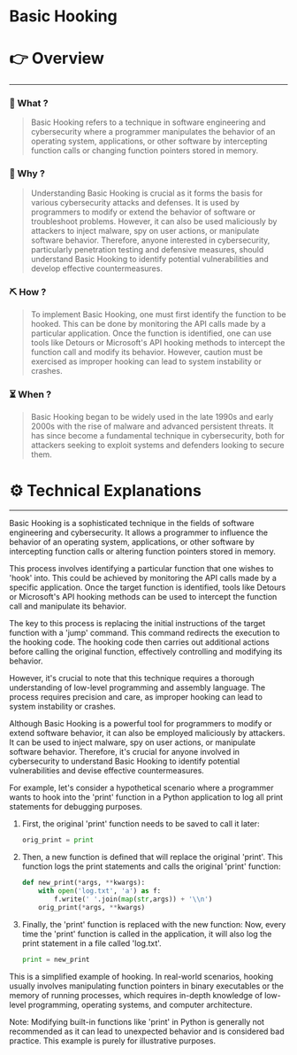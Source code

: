 # Basic Hooking


# 👉 Overview

---

### 👀 What ?

> Basic Hooking refers to a technique in software engineering and cybersecurity where a programmer manipulates the behavior of an operating system, applications, or other software by intercepting function calls or changing function pointers stored in memory.
> 

### 🧐 Why ?

> Understanding Basic Hooking is crucial as it forms the basis for various cybersecurity attacks and defenses. It is used by programmers to modify or extend the behavior of software or troubleshoot problems. However, it can also be used maliciously by attackers to inject malware, spy on user actions, or manipulate software behavior. Therefore, anyone interested in cybersecurity, particularly penetration testing and defensive measures, should understand Basic Hooking to identify potential vulnerabilities and develop effective countermeasures.
> 

### ⛏️ How ?

> To implement Basic Hooking, one must first identify the function to be hooked. This can be done by monitoring the API calls made by a particular application. Once the function is identified, one can use tools like Detours or Microsoft's API hooking methods to intercept the function call and modify its behavior. However, caution must be exercised as improper hooking can lead to system instability or crashes.
> 

### ⏳ When ?

> Basic Hooking began to be widely used in the late 1990s and early 2000s with the rise of malware and advanced persistent threats. It has since become a fundamental technique in cybersecurity, both for attackers seeking to exploit systems and defenders looking to secure them.
> 

# ⚙️ Technical Explanations

---

Basic Hooking is a sophisticated technique in the fields of software engineering and cybersecurity. It allows a programmer to influence the behavior of an operating system, applications, or other software by intercepting function calls or altering function pointers stored in memory.

This process involves identifying a particular function that one wishes to 'hook' into. This could be achieved by monitoring the API calls made by a specific application. Once the target function is identified, tools like Detours or Microsoft's API hooking methods can be used to intercept the function call and manipulate its behavior.

The key to this process is replacing the initial instructions of the target function with a 'jump' command. This command redirects the execution to the hooking code. The hooking code then carries out additional actions before calling the original function, effectively controlling and modifying its behavior.

However, it's crucial to note that this technique requires a thorough understanding of low-level programming and assembly language. The process requires precision and care, as improper hooking can lead to system instability or crashes.

Although Basic Hooking is a powerful tool for programmers to modify or extend software behavior, it can also be employed maliciously by attackers. It can be used to inject malware, spy on user actions, or manipulate software behavior. Therefore, it's crucial for anyone involved in cybersecurity to understand Basic Hooking to identify potential vulnerabilities and devise effective countermeasures.

For example, let's consider a hypothetical scenario where a programmer wants to hook into the 'print' function in a Python application to log all print statements for debugging purposes.

1. First, the original 'print' function needs to be saved to call it later:
    
    ```python
    orig_print = print
    
    ```
    
2. Then, a new function is defined that will replace the original 'print'. This function logs the print statements and calls the original 'print' function:
    
    ```python
    def new_print(*args, **kwargs):
        with open('log.txt', 'a') as f:
            f.write(' '.join(map(str,args)) + '\\n')
        orig_print(*args, **kwargs)
    
    ```
    
3. Finally, the 'print' function is replaced with the new function:
Now, every time the 'print' function is called in the application, it will also log the print statement in a file called 'log.txt'.
    
    ```python
    print = new_print
    
    ```
    

This is a simplified example of hooking. In real-world scenarios, hooking usually involves manipulating function pointers in binary executables or the memory of running processes, which requires in-depth knowledge of low-level programming, operating systems, and computer architecture.

Note: Modifying built-in functions like 'print' in Python is generally not recommended as it can lead to unexpected behavior and is considered bad practice. This example is purely for illustrative purposes.
